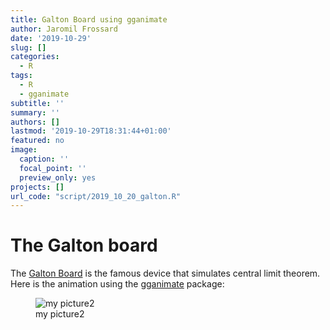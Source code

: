 ```yaml
---
title: Galton Board using gganimate
author: Jaromil Frossard
date: '2019-10-29'
slug: []
categories:
  - R
tags:
  - R
  - gganimate
subtitle: ''
summary: ''
authors: []
lastmod: '2019-10-29T18:31:44+01:00'
featured: no
image:
  caption: ''
  focal_point: ''
  preview_only: yes
projects: []
url_code: "script/2019_10_20_galton.R"
---
```



# The Galton board

The [Galton Board](https://en.wikipedia.org/wiki/Bean_machine) is the famous device that simulates central limit theorem. Here is the animation using the [gganimate](https://CRAN.R-project.org/package=gganimate) package:




![my picture2](/img/galton.gif)


